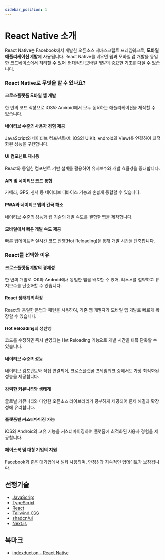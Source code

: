 ```yaml
---
sidebar_position: 1
---
```


# React Native 소개

React Native는 Facebook에서 개발한 오픈소스 자바스크립트 프레임워크로, **모바일 애플리케이션 개발**에 사용됩니다. React Native를 배우면 웹과 모바일 앱 개발을 동일한 코드베이스에서 처리할 수 있어, 현대적인 모바일 개발의 중요한 기초를 다질 수 있습니다.

### React Native로 무엇을 할 수 있나요?

#### 크로스플랫폼 모바일 앱 개발

한 번의 코드 작성으로 iOS와 Android에서 모두 동작하는 애플리케이션을 제작할 수 있습니다.

#### 네이티브 수준의 사용자 경험 제공

JavaScript와 네이티브 컴포넌트(예: iOS의 UIKit, Android의 View)를 연결하여 최적화된 성능을 구현합니다.

#### UI 컴포넌트 재사용

React와 동일한 컴포넌트 기반 설계를 활용하여 유지보수와 개발 효율성을 증대합니다.

#### API 및 네이티브 코드 통합

카메라, GPS, 센서 등 네이티브 디바이스 기능과 손쉽게 통합할 수 있습니다.

#### PWA와 네이티브 앱의 간극 해소

네이티브 수준의 성능과 웹 기술의 개발 속도를 결합한 앱을 제작합니다.

#### 모바일에서 빠른 개발 속도 제공

빠른 업데이트와 실시간 코드 반영(Hot Reloading)을 통해 개발 시간을 단축합니다.

### React를 선택한 이유

#### 크로스플랫폼 개발의 경제성

한 번의 개발로 iOS와 Android에서 동일한 앱을 배포할 수 있어, 리소스를 절약하고 유지보수를 단순화할 수 있습니다.

#### React 생태계의 확장

React와 동일한 문법과 패턴을 사용하여, 기존 웹 개발자가 모바일 앱 개발로 빠르게 확장할 수 있습니다.

#### Hot Reloading의 생산성

코드를 수정하면 즉시 반영되는 Hot Reloading 기능으로 개발 시간을 대폭 단축할 수 있습니다.

#### 네이티브 수준의 성능

네이티브 컴포넌트와 직접 연결되어, 크로스플랫폼 프레임워크 중에서도 가장 최적화된 성능을 제공합니다.

#### 강력한 커뮤니티와 생태계

글로벌 커뮤니티와 다양한 오픈소스 라이브러리가 풍부하게 제공되어 문제 해결과 확장성에 유리합니다.

#### 플랫폼별 커스터마이징 가능

iOS와 Android의 고유 기능을 커스터마이징하여 플랫폼에 최적화된 사용자 경험을 제공합니다.

#### 페이스북 및 대형 기업의 지원

Facebook과 같은 대기업에서 널리 사용되며, 안정성과 지속적인 업데이트가 보장됩니다.

## 선행기술

- [JavaScript](./../javascript)
- [TypeScript](./../typescript)
- [React](./../react)
- [Tailwind CSS](./../tailwindcss)
- [shadcn/ui](./../shadcn-ui)
- [Next.js](./../nextjs)

## 북마크

- [indexduction - React Native](https://reactnative.dev/docs/getting-started)
